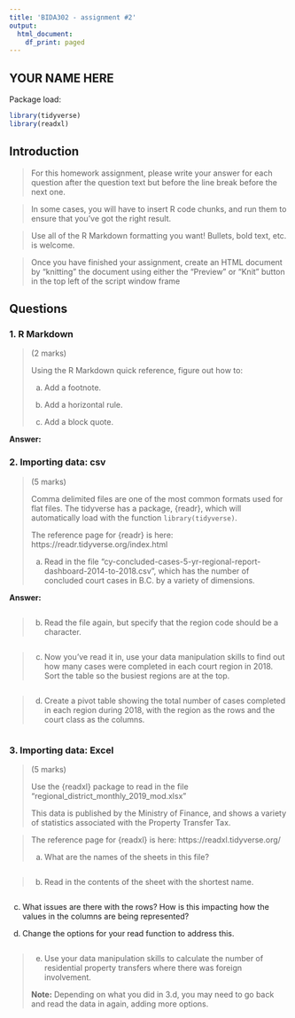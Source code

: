 ```yaml
---
title: 'BIDA302 - assignment #2'
output:
  html_document:
    df_print: paged
---
```


## YOUR NAME HERE


Package load:
```r
library(tidyverse)
library(readxl)
```


## Introduction

> For this homework assignment, please write your answer for each question after the question text but before the line break before the next one.

> In some cases, you will have to insert R code chunks, and run them to ensure that you've got the right result.

> Use all of the R Markdown formatting you want! Bullets, bold text, etc. is welcome.

> Once you have finished your assignment, create an HTML document by "knitting" the document using either the "Preview" or "Knit" button in the top left of the script window frame


## Questions


### 1. R Markdown
> (2 marks)
>
> Using the R Markdown quick reference, figure out how to:
>
> a. Add a footnote.
>
> b. Add a horizontal rule.
>
> c. Add a block quote.


**Answer:**




### 2. Importing data: csv
> (5 marks)
>
> Comma delimited files are one of the most common formats used for flat files. The tidyverse has a package, {readr}, which will automatically load with the function `library(tidyverse)`.
>
> The reference page for {readr} is here: https://readr.tidyverse.org/index.html
>
>
> a. Read in the file "cy-concluded-cases-5-yr-regional-report-dashboard-2014-to-2018.csv", which has the number of concluded court cases in B.C. by a variety of dimensions.
> 

<!--
The file is sourced from here: 
> https://catalogue.data.gov.bc.ca/dataset/courts-concluded-cases-5-yr-regional-report-dashboard-2014-2018
-->

**Answer:**

```r


```

> b. Read the file again, but specify that the region code should be a character.

```r



```


>c. Now you've read it in, use your data manipulation skills to find out how many cases were completed in each court region in 2018. Sort the table so the busiest regions are at the top.


```r



```

> d. Create a pivot table showing the total number of cases completed in each region during 2018, with the region as the rows and the court class as the columns. 

```r



```


### 3. Importing data: Excel
> (5 marks)
>
> Use the {readxl} package to read in the file "regional_district_monthly_2019_mod.xlsx" 
>
> This data is published by the Ministry of Finance, and shows a variety of statistics associated with the Property Transfer Tax.

<!-- The website source for the data is here: https://catalogue.data.gov.bc.ca/dataset/property-transfer-tax-data-2019 -->



>
> The reference page for {readxl} is here: https://readxl.tidyverse.org/
>
>
>a. What are the names of the sheets in this file?

```r

```

> b. Read in the contents of the sheet with the shortest name.

```r


```

c. What issues are there with the rows? How is this impacting how the values in the columns are being represented?

d. Change the options for your read function to address this.

```r

```

> 
> e. Use your data manipulation skills to calculate the number of residential property transfers where there was foreign involvement.
> 
> **Note:** Depending on what you did in 3.d, you may need to go back and read the data in again, adding more options.


```r

```


